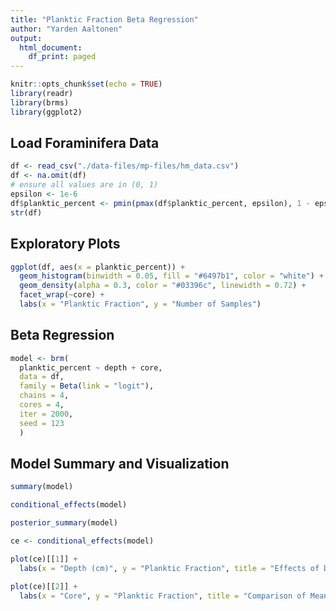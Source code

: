 ```yaml
---
title: "Planktic Fraction Beta Regression"
author: "Yarden Aaltonen"
output:
  html_document:
    df_print: paged
---
```


```r
knitr::opts_chunk$set(echo = TRUE)
library(readr)
library(brms)
library(ggplot2)
```

## Load Foraminifera Data
```r
df <- read_csv("./data-files/mp-files/hm_data.csv")
df <- na.omit(df)
# ensure all values are in (0, 1)
epsilon <- 1e-6
df$planktic_percent <- pmin(pmax(df$planktic_percent, epsilon), 1 - epsilon)
str(df)
```

## Exploratory Plots
```r
ggplot(df, aes(x = planktic_percent)) +
  geom_histogram(binwidth = 0.05, fill = "#6497b1", color = "white") +
  geom_density(alpha = 0.3, color = "#03396c", linewidth = 0.72) +
  facet_wrap(~core) +
  labs(x = "Planktic Fraction", y = "Number of Samples")
```

## Beta Regression
```r
model <- brm(
  planktic_percent ~ depth + core,
  data = df,
  family = Beta(link = "logit"),
  chains = 4,
  cores = 4,
  iter = 2000,
  seed = 123
  )
```

## Model Summary and Visualization
```r
summary(model)
```

```r
conditional_effects(model)
```

```r
posterior_summary(model)
```

```r
ce <- conditional_effects(model)

plot(ce)[[1]] +
  labs(x = "Depth (cm)", y = "Planktic Fraction", title = "Effects of Depth within Core on Planktic Fraction")
```

```r
plot(ce)[[2]] +
  labs(x = "Core", y = "Planktic Fraction", title = "Comparison of Mean Planktic Fraction between Cores")
```




